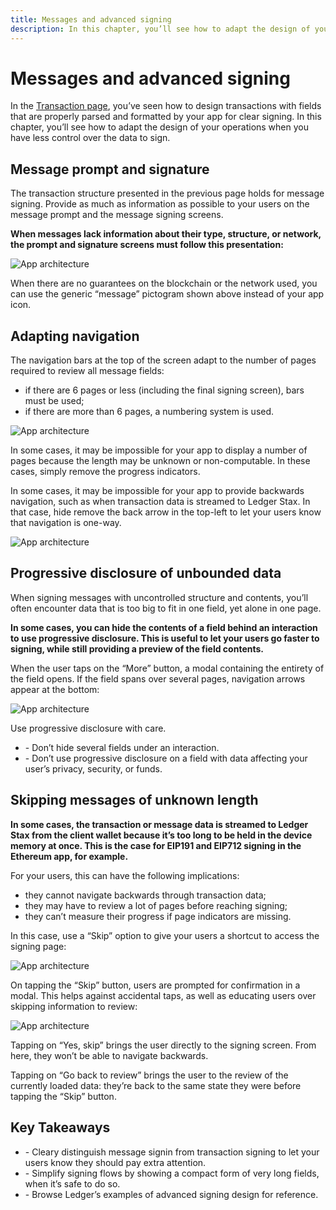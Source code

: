 ```yaml
---
title: Messages and advanced signing
description: In this chapter, you’ll see how to adapt the design of your operations when you have less control over the data to sign.
---
```



# Messages and advanced signing

In the [Transaction page](./transactions), you’ve seen how to design transactions with fields that are properly parsed and formatted by your app for clear signing. In this chapter, you’ll see how to adapt the design of your operations when you have less control over the data to sign.

## Message prompt and signature

The transaction structure presented in the previous page holds for message signing. Provide as much as information as possible to your users on the message prompt and the message signing screens.

**When messages lack information about their type, structure, or network, the prompt and signature screens must follow this presentation:**

![App architecture](/stax-message-prompt.png)

When there are no guarantees on the blockchain or the network used, you can use the generic “message” pictogram shown above instead of your app icon.

## Adapting navigation

The navigation bars at the top of the screen adapt to the number of pages required to review all message fields:
- if there are 6 pages or less (including the final signing screen), bars must be used;
- if there are more than 6 pages, a numbering system is used.

![App architecture](/stax-navigation-01.png)

In some cases, it may be impossible for your app to display a number of pages because the length may be unknown or non-computable. In these cases, simply remove the progress indicators.

In some cases, it may be impossible for your app to provide backwards navigation, such as when transaction data is streamed to Ledger Stax. In that case, hide remove the back arrow in the top-left to let your users know that navigation is one-way.

![App architecture](/stax-navigation-02.png)


## Progressive disclosure of unbounded data

When signing messages with uncontrolled structure and contents, you’ll often encounter data that is too big to fit in one field, yet alone in one page.

**In some cases, you can hide the contents of a field behind an interaction to use progressive disclosure. This is useful to let your users go faster to signing, while still providing a preview of the field contents.**

When the user taps on the “More” button, a modal containing the entirety of the field opens. If the field spans over several pages, navigation arrows appear at the bottom:

![App architecture](/stax-unbounded-data.png)

<Callout type="warning" emoji="⚠️">
	Use progressive disclosure with care.
	<ul>
		<li>- Don’t hide several fields under an interaction.</li>
		<li>- Don’t use progressive disclosure on a field with data affecting your user’s privacy, security, or funds.</li>
	</ul>
</Callout>

## Skipping messages of unknown length

**In some cases, the transaction or message data is streamed to Ledger Stax from the client wallet because it’s too long to be held in the device memory at once. This is the case for EIP191 and EIP712 signing in the Ethereum app, for example.**

For your users, this can have the following implications:
- they cannot navigate backwards through transaction data;
- they may have to review a lot of pages before reaching signing;
- they can’t measure their progress if page indicators are missing.

In this case, use a “Skip” option to give your users a shortcut to access the signing page:

![App architecture](/stax-skip-01.png)

On tapping the “Skip” button, users are prompted for confirmation in a modal. This helps against accidental taps, as well as educating users over skipping information to review:

![App architecture](/stax-skip-02.png)

Tapping on “Yes, skip” brings the user directly to the signing screen. From here, they won’t be able to navigate backwards.

Tapping on “Go back to review” brings the user to the review of the currently loaded data: they’re back to the same state they were before tapping the “Skip” button.

## Key Takeaways

<Callout>
	<ul>
		<li>- Cleary distinguish message signin from transaction signing to let your users know they should pay extra attention.</li>
		<li>- Simplify signing flows by showing a compact form of very long fields, when it’s safe to do so.</li>
		<li>- Browse Ledger’s examples of advanced signing design for reference.</li>
	</ul>
</Callout>


